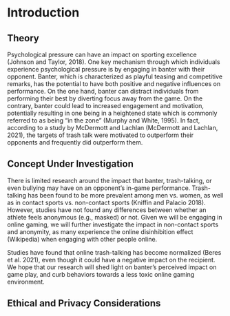 # Introduction

## Theory
Psychological pressure can have an impact on sporting excellence (Johnson and Taylor, 2018). One key mechanism through which individuals experience psychological pressure is by engaging in banter with their opponent. Banter, which is characterized as playful teasing and competitive remarks, has the potential to have both positive and negative influences on performance.  On the one hand, banter can distract individuals from performing their best by diverting focus away from the game.  On the contrary, banter could lead to increased engagement and motivation, potentially resulting in one being in a heightened state which is commonly referred to as being “in the zone” (Murphy and White, 1995). In fact, according to a study by McDermott and Lachlan (McDermott and Lachlan, 2021), the targets of trash talk were motivated to outperform their opponents and frequently did outperform them.

## Concept Under Investigation
There is limited research around the impact that banter, trash-talking, or even bullying may have on an opponent’s in-game performance. Trash-talking has been found to be more prevalent among men vs. women, as well as in contact sports vs. non-contact sports (Kniffin and Palacio 2018). However, studies have not found any differences between whether an athlete feels anonymous (e.g., masked) or not. Given we will be engaging in online gaming, we will further investigate the impact in non-contact sports and anonymity, as many experience the online disinhibition effect (Wikipedia) when engaging with other people online.

Studies have found that online trash-talking has become normalized (Beres et al. 2021), even though it could have a negative impact on the recipient. We hope that our research will shed light on banter’s perceived impact on game play, and curb behaviors towards a less toxic online gaming environment.

## Ethical and Privacy Considerations
